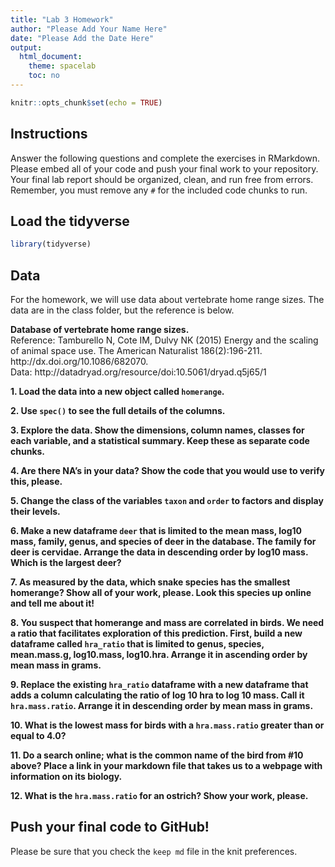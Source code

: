 ```yaml
---
title: "Lab 3 Homework"
author: "Please Add Your Name Here"
date: "Please Add the Date Here"
output:
  html_document:
    theme: spacelab
    toc: no
---
```


```r
knitr::opts_chunk$set(echo = TRUE)
```

## Instructions
Answer the following questions and complete the exercises in RMarkdown. Please embed all of your code and push your final work to your repository. Your final lab report should be organized, clean, and run free from errors. Remember, you must remove any `#` for the included code chunks to run.  

## Load the tidyverse
```r
library(tidyverse)
```

## Data
For the homework, we will use data about vertebrate home range sizes. The data are in the class folder, but the reference is below.  

**Database of vertebrate home range sizes.**  
Reference: Tamburello N, Cote IM, Dulvy NK (2015) Energy and the scaling of animal space use. The American Naturalist 186(2):196-211. http://dx.doi.org/10.1086/682070.  
Data: http://datadryad.org/resource/doi:10.5061/dryad.q5j65/1  

**1. Load the data into a new object called `homerange`.**  


**2. Use `spec()` to see the full details of the columns.**  


**3. Explore the data. Show the dimensions, column names, classes for each variable, and a statistical summary. Keep these as separate code chunks.**  


**4. Are there NA's in your data? Show the code that you would use to verify this, please.**  


**5. Change the class of the variables `taxon` and `order` to factors and display their levels.**  


**6. Make a new dataframe `deer` that is limited to the mean mass, log10 mass, family, genus, and species of deer in the database. The family for deer is cervidae. Arrange the data in descending order by log10 mass. Which is the largest deer?**  


**7. As measured by the data, which snake species has the smallest homerange? Show all of your work, please. Look this species up online and tell me about it!**   


**8. You suspect that homerange and mass are correlated in birds. We need a ratio that facilitates exploration of this prediction. First, build a new dataframe called `hra_ratio` that is limited to genus, species, mean.mass.g, log10.mass, log10.hra. Arrange it in ascending order by mean mass in grams.**  


**9. Replace the existing `hra_ratio` dataframe with a new dataframe that adds a column calculating the ratio of log 10 hra to log 10 mass. Call it `hra.mass.ratio`. Arrange it in descending order by mean mass in grams.**  


**10. What is the lowest mass for birds with a `hra.mass.ratio` greater than or equal to 4.0?**


**11. Do a search online; what is the common name of the bird from #10 above? Place a link in your markdown file that takes us to a webpage with information on its biology.**  


**12. What is the `hra.mass.ratio` for an ostrich? Show your work, please.**  


## Push your final code to GitHub!
Please be sure that you check the `keep md` file in the knit preferences.   